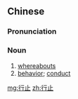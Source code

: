 ==Chinese==
{{zh-forms}}

===Pronunciation===
{{zh-pron
|m=xíngzhǐ
|c=hang4 zi2
|mn=hêng-chí
|cat=n
}}

===Noun===
{{zh-noun}}

# [[whereabouts]]
# [[behavior]]; [[conduct]]

[[mg:行止]]
[[zh:行止]]